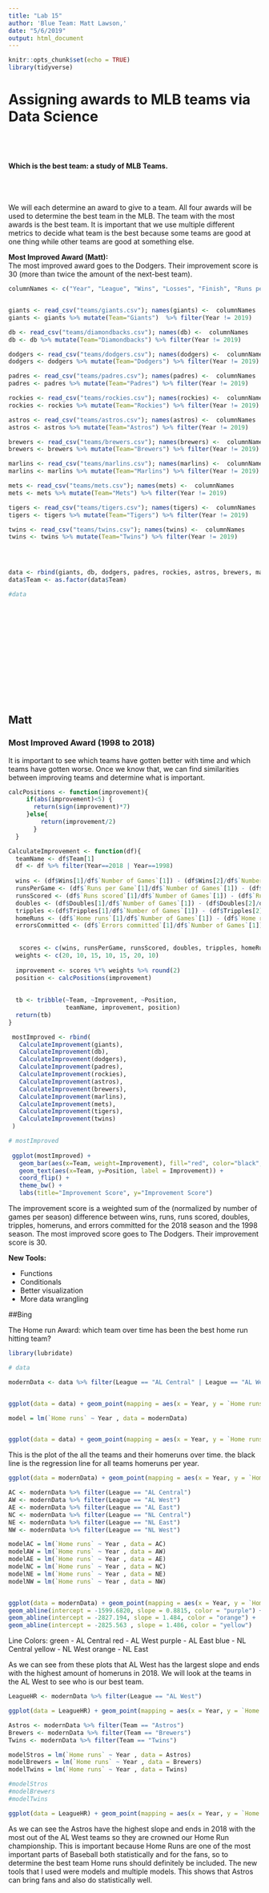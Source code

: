 ```yaml
---
title: "Lab 15"
author: 'Blue Team: Matt Lawson,'
date: "5/6/2019"
output: html_document
---
```


```r
knitr::opts_chunk$set(echo = TRUE)
library(tidyverse)
```


# Assigning awards to MLB teams via Data Science
  
  <br></br>
  
#### Which is the best team: a study of MLB Teams.

<br></br>

We will each determine an award to give to a team. All four awards will be used to determine the best team in the MLB. The team with the most awards is the best team. It is important that we use multiple different metrics to decide what team is the best because some teams are good at one thing while other teams are good at something else.  

__Most Improved Award (Matt):__  
The most improved award goes to the Dodgers. Their improvement score is 30 (more than twice the amount of the next-best team).



```r
columnNames <- c("Year", "League", "Wins", "Losses", "Finish", "Runs per Game", "Number of Games", "Played appearances","At bats", "Runs scored", "Hits", "Doubles", "Tripples", "Home runs", "RBIs", "Stollen bases", "Caught stealing", "Walks", "Strikeouts", "Batting average", "On base %", "Slugging %", "On base + slugging %", "Errors committed", "Double plays", "Fielding %", "Average age")


giants <- read_csv("teams/giants.csv"); names(giants) <-  columnNames
giants <- giants %>% mutate(Team="Giants")  %>% filter(Year != 2019)

db <- read_csv("teams/diamondbacks.csv"); names(db) <-  columnNames
db <- db %>% mutate(Team="Diamondbacks") %>% filter(Year != 2019)

dodgers <- read_csv("teams/dodgers.csv"); names(dodgers) <-  columnNames
dodgers <- dodgers %>% mutate(Team="Dodgers") %>% filter(Year != 2019)

padres <- read_csv("teams/padres.csv"); names(padres) <-  columnNames
padres <- padres %>% mutate(Team="Padres") %>% filter(Year != 2019)

rockies <- read_csv("teams/rockies.csv"); names(rockies) <-  columnNames
rockies <- rockies %>% mutate(Team="Rockies") %>% filter(Year != 2019)

astros <- read_csv("teams/astros.csv"); names(astros) <-  columnNames
astros <- astros %>% mutate(Team="Astros") %>% filter(Year != 2019)

brewers <- read_csv("teams/brewers.csv"); names(brewers) <-  columnNames
brewers <- brewers %>% mutate(Team="Brewers") %>% filter(Year != 2019)

marlins <- read_csv("teams/marlins.csv"); names(marlins) <-  columnNames
marlins <- marlins %>% mutate(Team="Marlins") %>% filter(Year != 2019)

mets <- read_csv("teams/mets.csv"); names(mets) <-  columnNames
mets <- mets %>% mutate(Team="Mets") %>% filter(Year != 2019)

tigers <- read_csv("teams/tigers.csv"); names(tigers) <-  columnNames
tigers <- tigers %>% mutate(Team="Tigers") %>% filter(Year != 2019)

twins <- read_csv("teams/twins.csv"); names(twins) <-  columnNames
twins <- twins %>% mutate(Team="Twins") %>% filter(Year != 2019)




data <- rbind(giants, db, dodgers, padres, rockies, astros, brewers, marlins, mets, tigers, twins)
data$Team <- as.factor(data$Team)

#data

```


<br></br>  
<br></br>  
<br></br>  
<br></br>  

## Matt

### Most Improved Award (1998 to 2018)

It is important to see which teams have gotten better with time and which teams have gotten worse. Once we know that, we can find similarities between improving teams and determine what is important.

```r
calcPositions <- function(improvement){
     if(abs(improvement)<5) {
       return(sign(improvement)*7)
     }else{
         return(improvement/2)
       }
  }

CalculateImprovement <- function(df){
  teamName <- df$Team[1]
  df <- df %>% filter(Year==2018 | Year==1998)
  
  wins <- (df$Wins[1]/df$`Number of Games`[1]) - (df$Wins[2]/df$`Number of Games`[2])
  runsPerGame <- (df$`Runs per Game`[1]/df$`Number of Games`[1]) - (df$`Runs per Game`[2]/df$`Number of Games`[2])
  runsScored <- (df$`Runs scored`[1]/df$`Number of Games`[1]) - (df$`Runs scored`[2]/df$`Number of Games`[2])
  doubles <- (df$Doubles[1]/df$`Number of Games`[1]) - (df$Doubles[2]/df$`Number of Games`[2])
  tripples <-(df$Tripples[1]/df$`Number of Games`[1]) - (df$Tripples[2]/df$`Number of Games`[2])
  homeRuns <- (df$`Home runs`[1]/df$`Number of Games`[1]) - (df$`Home runs`[2]/df$`Number of Games`[2])
  errorsCommitted <- (df$`Errors committed`[1]/df$`Number of Games`[1]) - (df$`Errors committed`[2]/df$`Number of Games`[2])
  
  
   scores <- c(wins, runsPerGame, runsScored, doubles, tripples, homeRuns, -1*errorsCommitted)
  weights <- c(20, 10, 15, 10, 15, 20, 10)
  
  improvement <- scores %*% weights %>% round(2)
  position <- calcPositions(improvement)
  
  
  tb <- tribble(~Team, ~Improvement, ~Position,
                teamName, improvement, position)
  return(tb)
}
```


```r
 mostImproved <- rbind(
   CalculateImprovement(giants),
   CalculateImprovement(db),
   CalculateImprovement(dodgers),
   CalculateImprovement(padres),
   CalculateImprovement(rockies),
   CalculateImprovement(astros),
   CalculateImprovement(brewers),
   CalculateImprovement(marlins),
   CalculateImprovement(mets),
   CalculateImprovement(tigers),
   CalculateImprovement(twins)
 )

# mostImproved
 
 ggplot(mostImproved) +
   geom_bar(aes(x=Team, weight=Improvement), fill="red", color="black", alpha=0.65) + 
   geom_text(aes(x=Team, y=Position, label = Improvement)) +
   coord_flip() + 
   theme_bw() +
   labs(title="Improvement Score", y="Improvement Score")
```

The improvement score is a weighted sum of the (normalized by number of games per season) difference between wins, runs, runs scored, doubles, tripples, homeruns, and errors committed for the 2018 season and the 1998 season. The most improved score goes to The Dodgers. Their improvement score is 30.  

__New Tools:__

  - Functions  
  - Conditionals  
  - Better visualization  
  - More data wrangling   
  
##Bing

The Home run Award: which team over time has been the best home run hitting team?

```r

library(lubridate)

# data

modernData <- data %>% filter(League == "AL Central" | League == "AL West" | League == "AL East" |League == "NL Central" | League == "NL West" | League == "NL East")


ggplot(data = data) + geom_point(mapping = aes(x = Year, y = `Home runs`, color = Team))

model = lm(`Home runs` ~ Year , data = modernData)


ggplot(data = data) + geom_point(mapping = aes(x = Year, y = `Home runs`, color = Team)) + geom_abline(intercept = -2493.37, slope = 1.321)

```

This is the plot of the all the teams and their homeruns over time. the black line is the regression line for all teams homeruns per year.  
```r

ggplot(data = modernData) + geom_point(mapping = aes(x = Year, y = `Home runs`, color = League)) + facet_wrap(~ League, nrow = 2)

AC <- modernData %>% filter(League == "AL Central")
AW <- modernData %>% filter(League == "AL West")
AE <- modernData %>% filter(League == "AL East")
NC <- modernData %>% filter(League == "NL Central")
NE <- modernData %>% filter(League == "NL East")
NW <- modernData %>% filter(League == "NL West")

modelAC = lm(`Home runs` ~ Year , data = AC)
modelAW = lm(`Home runs` ~ Year , data = AW)
modelAE = lm(`Home runs` ~ Year , data = AE)
modelNC = lm(`Home runs` ~ Year , data = NC)
modelNE = lm(`Home runs` ~ Year , data = NE)
modelNW = lm(`Home runs` ~ Year , data = NW)


ggplot(data = modernData) + geom_point(mapping = aes(x = Year, y = `Home runs`)) + geom_abline(intercept = -2238.9, slope = 1.2, color = "blue") + geom_abline(intercept = -3425.979, slope = 1.793, color = "red") + geom_abline(intercept = -3103.675, slope = 1.624, color = "green") + 
geom_abline(intercept = -1599.6820, slope = 0.8815, color = "purple") + 
geom_abline(intercept = -2827.194, slope = 1.484, color = "orange") + 
geom_abline(intercept = -2825.563 , slope = 1.486, color = "yellow")

```

Line Colors:
green - AL Central
red - AL West
purple - AL East
blue - NL Central
yellow - NL West
orange - NL East

As we can see from these plots that AL West has the largest slope and ends with the highest amount of homeruns in 2018. We will look at the teams in the AL West to see who is our best team.

```r

LeagueHR <- modernData %>% filter(League == "AL West")

ggplot(data = LeagueHR) + geom_point(mapping = aes(x = Year, y = `Home runs`,color = Team))

Astros <- modernData %>% filter(Team == "Astros")
Brewers <- modernData %>% filter(Team == "Brewers")
Twins <- modernData %>% filter(Team == "Twins")

modelStros = lm(`Home runs` ~ Year , data = Astros)
modelBrewers = lm(`Home runs` ~ Year , data = Brewers)
modelTwins = lm(`Home runs` ~ Year , data = Twins)

#modelStros
#modelBrewers
#modelTwins

ggplot(data = LeagueHR) + geom_point(mapping = aes(x = Year, y = `Home runs`,color = Team)) + geom_abline(intercept = -4531.771, slope = 2.339, color = "red") + geom_abline(intercept = -2961.989, slope = 1.562 , color = "green") + geom_abline(intercept = -1638.6750, slope = 0.8886 , color = "blue") 


```

As we can see the Astros have the highest slope and ends in 2018 with the most out of the AL West teams so they are crowned our Home Run championship. This is important because Home Runs are one of the most important parts of Baseball both statistically and for the fans, so to determine the best team Home runs should definitely be included. The new tools that I used were models and multiple models. This shows that Astros can bring fans and also do statistically well.

<br></br>  
<br></br> 
<br></br> 
<br></br> 
<br></br> 



##Brandon
Most Offensive team

```r
#calcLocation <- function(offense){
     #if(abs(offense)<5) {
      # return(sign(offense)*7)
     #}else{
         #return(offense/2)
       #}
  #}

#CalculateOffense <- function(db){
  #Name <- db$Team[1]
  #db <- db %>% filter(Year==2018 | Year==1998)
  #RunsPerGame <- (df$`Runs per Game`[1]/df$`Number of Games`[1]) - (df$`Runs per Game`[2]/df$`Number of Games`[2])
  #RunsScored <- (df$`Runs scored`[1]/df$`Number of Games`[1]) - (df$`Runs scored`[2]/df$`Number of Games`[2])
  #RBIs <- (df$RBIs[1]/df$`Number of Games`[1]) - (df$RBIs[2]/df$`Number of Games`[2])
  #OnBase <-(df$`On base %`[1]/df$`Number of Games`[1]) - (df$`On base %`[2]/df$`Number of Games`[2])
  #BattingAvg <- (df$`Batting average`[1]/df$`Number of Games`[1]) - (df$`Batting average`[2]/df$`Number of Games`[2])
  #Slugging <- (df$`Slugging %`[1]/df$`Number of Games`[1]) - (df$`Slugging %`[2]/df$`Number of Games`[2])
#best <- c(RunsPerGame, RunsScored, RBIs, onBase, BattingAvg, Slugging)
  #weights <- c(20, 10, 15, 10, 15, 20, 10)
  
  #offense <- best %*% weights %>% round(2)
  #Location <- calcLocation(offense)
  
  
  #bb <- tribble(~Team, ~offense, ~Location,
   #            Name, offense, Location)
  #return(bb)
#}
```
```r
 #mostImproved <- rbind( CalculateOffense(giants),CalculateOffense(db),CalculateOffense(dodgers),CalculateOffense(padres),CalculateOffense(rockies),CalculateOffense(astros),CalculateOffense(brewers), CalculateOffense(marlins), CalculateOffense(mets), CalculateOffense(tigers), CalculateOffense(twins))
 #ggplot(mostImproved) +
  # geom_bar(aes(x=Team, weight=Improvement), fill="red", color="black", alpha=0.65) + 
   #geom_text(aes(x=Team, y=Position, label = Improvement)) +
   #coord_flip() + 
   #theme_bw() +
   #labs(title="Improvement Score", y="Improvement Score")
```

COuldn't get the plot to work, but based off the gather data and indivdual runs it looked like the Dodgers and the msot offense team from 1989 to 2018, this can due to their increase in wins which is cotnributed to score, RBI's stolen bases and othe rthing I tested for offense teams



###Nick

How are the rates of bases stolen over the past 18 years for each team

```r

teams <- data %>% group_by(Team) %>% nest()

stealing_stats <- function(df){
  team_names <- df$Team[1]
  
  
  stealings <- df %>% filter(Year >= 2000) %>% select(Team,Year,`Stollen bases`,`Caught stealing`)
  
  stealings <- stealings %>% group_by(Team,Year) %>% summarise(`Stollen bases` = sum(`Stollen bases`), `Caught stealing` = sum(`Caught stealing`))
  
  
  stealings <- stealings %>% mutate(total = `Stollen bases` + `Caught stealing`)
  stealings <- stealings %>% mutate(steal_per = `Stollen bases` / total)    
  stealings <- stealings %>% mutate(caught_per = `Caught stealing` / total)
                                    
 return(stealings)
}



ggplot(stealing_stats(data))+
  geom_point(mapping = aes(Team, total))


ggplot(stealing_stats(data))+
  geom_smooth(mapping = aes(Year,steal_per, color = Team), se = FALSE)

ggplot(stealing_stats(data))+
  geom_smooth(mapping = aes(Year,caught_per, color = Team), se = FALSE)


```

  
  
  
# Reflections:
##Team
We have achieved our team goals. We are all fluent in R markdown and have learned new data science tools. These are skills that we can use for the rest of our lives. They will be very helpful. We did well on all of our tRATs, so we wouldn't change that. One thing we could have done better is starting the labs earlier. We were always finishing tem minutes before the deadline.

### Matt  
Six months after graduation, I said that I wanted to be traveling around the world. This is still my goal. I think that I am still likely to acheive it. My 5 year plan has changed a little. Before, I wanted to be a data scientist, but now I know that I want to do research that allows me to study the earth and travel. I learned a lot of cool data visualization tools in this class. I became fluent in RStudio (especially r markdown). We explored some really cool datasets. If I could give myself advice at the begining of the year, I would tell myself to make sure to read all of the readings. I read all of the readings on time and it really helped my understanding of the material.

##Bing
I said that I want to be able to find insights about Basketball by analyzing data, and while this is still a goal of mine, I have not achieved it yet, however I would say that since the beginning of the semester, I can anaylyze data much better, and as we showed in this project we analyzed Baseball and made more minor insights. 6 months after graduation I would still like to be travelling, but 5 years after graduation, I still would like to data analytics, but I would be open to many fields. I would say for my goals for the semester, I acheived those because those were mostly about improving my basic R skills. I would tell myself to just make sure to know the stuff from the reading because I had 2 tests where I didn't try to hard and din't get great grades on.


##Brandon
I said that I want to do statistics on videoGames and profesional videoGame players. My goal has changed a little bit from then I want to do something economcialy related or in the business deartment becuase I think it's interesting how money works. ALso the fact my Dad is a banker was an influence. During the cours eof this year I have learned alot that I never thought i would I have and it has been an amazing year to learn R studio and exploring intersting data






<br></br> 
<br></br> 
<br></br> 


# Who did what:
  
#### Matt  
- Helped with overall question choice  
- Setup the markdown file  
- Chose a subquestion  
  - Created data frames, functions, and plots to answer the subquestion  
- Downloaded files from [baseball-reference.com](https://www.baseball-reference.com/teams/)  
  - Read in the files into useable, tidy data frames for later use  
- Reflected on lab 2 and this course   



#### Brandon  
helped with overall question
- reflection on the lab
-indivdual part



#### Bing 
-Helped with overall question
-chose a subquestion
-download file from our source
-reflected on lab 2
-did indivdual part
-did team reflection



#### Nick  